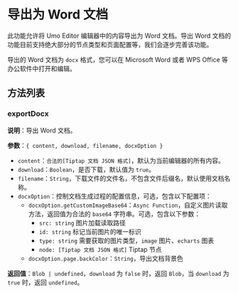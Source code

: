 # 导出为 Word 文档

此功能允许将 Umo Editor 编辑器中的内容导出为 Word 文档。导出 Word 文档的功能目前支持绝大部分的节点类型和页面配置等，我们会逐步完善该功能。

导出的 Word 文档为 `docx` 格式，您可以在 Microsoft Word 或者 WPS Office 等办公软件中打开和编辑。

## 方法列表

### exportDocx

**说明**：导出 Word 文档。

**参数**：`{ content, download, filename, docxOption }`

- `content`：`合法的[Tiptap 文档 JSON 格式]`，默认为当前编辑器的所有内容。
- `download`：`Boolean`，是否下载，默认值为 `true`。
- `filename`：`String`，下载文件的文件名，不包含文件后缀名，默认使用文档名称。
- `docxOption`：控制文档生成过程的配置信息，可选，包含以下配置项：
  - `docxOption.getCustomImageBase64`：`Async Function`，自定义图片读取方法，返回值为合法的 `base64` 字符串。可选，包含以下参数：
    - `src: string` 图片加载读取路径
    - `id: string` 标记当前图片的唯一标识
    - `type: string` 需要获取的图片类型，`image` 图片、`echarts` 图表
    - `node: [Tiptap 文档 JSON 格式]` Tiptap 节点
  - `docxOption.page.backColor`：`String`，导出文档背景色

**返回值**：`Blob | undefined`，`download` 为 `false` 时，返回 `Blob`，当 `download` 为 `true` 时，返回 `undefined`。